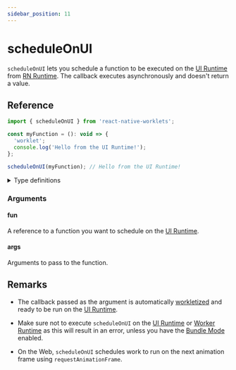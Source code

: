 ```yaml
---
sidebar_position: 11
---
```


# scheduleOnUI

`scheduleOnUI` lets you schedule a function to be executed on the [UI Runtime](/docs/fundamentals/glossary#ui-runtime) from [RN Runtime](/docs/fundamentals/glossary#react-native-runtime-rn-runtime). The callback executes asynchronously and doesn't return a value.


## Reference

```javascript
import { scheduleOnUI } from 'react-native-worklets';

const myFunction = (): void => {
  'worklet';
  console.log('Hello from the UI Runtime!');
};

scheduleOnUI(myFunction); // Hello from the UI Runtime!
```


<details>
<summary>Type definitions</summary>

```typescript
function scheduleOnUI<Args extends unknown[], ReturnValue>(
  fun: (...args: Args) => ReturnValue,
  ...args: Args
): void
```

</details>

### Arguments

#### fun

A reference to a function you want to schedule on the [UI Runtime](/docs/fundamentals/glossary#ui-runtime).

#### args

Arguments to pass to the function.

## Remarks

- The callback passed as the argument is automatically [workletized](/docs/fundamentals/glossary#to-workletize) and ready to be run on the [UI Runtime](/docs/fundamentals/glossary#ui-runtime).

- Make sure not to execute `scheduleOnUI` on the [UI Runtime](/docs/fundamentals/glossary#ui-runtime) or [Worker Runtime](/docs/fundamentals/glossary#worker-worklet-runtime---worker-runtime) as this will result in an error, unless you have the [Bundle Mode](/docs/experimental/bundleMode) enabled.

- On the Web, `scheduleOnUI` schedules work to run on the next animation frame using `requestAnimationFrame`.

